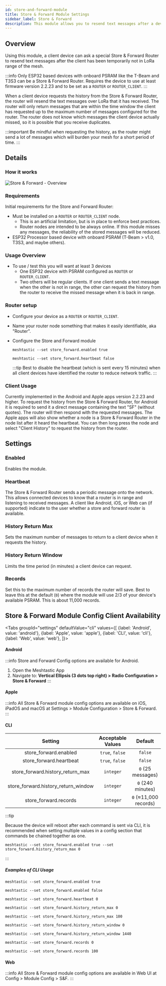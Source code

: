 ```yaml
---
id: store-and-forward-module
title: Store & Forward Module Settings
sidebar_label: Store & Forward
description: This module allows you to resend text messages after a device has been temporarily not in LoRa range of the mesh.
---
```



## Overview

Using this module, a client device can ask a special Store & Forward Router to resend text messages after the client has been temporarily not in LoRa range of the mesh.

:::info
Only ESP32 based devices with onboard PSRAM like the T-Beam and T3S3 can be a Store & Forward Router. Requires the device to use at least firmware version 2.2.23 and to be set as a `ROUTER` or `ROUTER_CLIENT`.
:::

When a client device requests the history from the Store & Forward Router, the router will resend the text messages over LoRa that it has received. The router will only return messages that are within the time window the client has requested up to the maximum number of messages configured for the router. 
The router does not know which messages the client device actually missed, so it is possible that you receive duplicates. 

:::important
Be mindful when requesting the history, as the router might send a lot of messages which will burden your mesh for a short period of time.
:::

## Details

### How it works

![Store & Forward - Overview](/img/modules/store_and_forward/store_and_forward-overview.webp)

### Requirements

Initial requirements for the Store and Forward Router:

- Must be installed on a `ROUTER` or `ROUTER_CLIENT` node.
  - This is an artificial limitation, but is in place to enforce best practices.
  - Router nodes are intended to be always online. If this module misses any messages, the reliability of the stored messages will be reduced.
- ESP32 Processor based device with onboard PSRAM (T-Beam > v1.0, T3S3, and maybe others).

### Usage Overview

- To use / test this you will want at least 3 devices
  - One ESP32 device with PSRAM configured as `ROUTER` or `ROUTER_CLIENT`.
  - Two others will be regular clients. If one client sends a text message when the other is not in range, the other can request the history from the router to receive the missed message when it is back in range.

### Router setup

- Configure your device as a `ROUTER` or `ROUTER_CLIENT`.
- Name your router node something that makes it easily identifiable, aka "Router".
- Configure the Store and Forward module

  ```shell title="Required - Enable the module"
  meshtastic --set store_forward.enabled true
  ```

  ```shell title="Optional - Disable sending heartbeat."
  meshtastic --set store_forward.heartbeat false
  ```

  :::tip
  Best to disable the heartbeat (which is sent every 15 minutes) when all client devices have identified the router to reduce network traffic.
  :::

### Client Usage

Currently implemented in the Android and Apple apps version 2.2.23 and higher. To request the history from the Store & Forward Router, for Android it is required to send it a direct message containing the text "SF" (without quotes). The router will then respond with the requested messages.
The Apple apps will also show whether a node is a Store & Forward Router in the node list after it heard the heartbeat. You can then long press the node and select "Client History" to request the history from the router.

## Settings

### Enabled

Enables the module.

### Heartbeat

The Store & Forward Router sends a periodic message onto the network. This allows connected devices to know that a router is in range and listening to received messages. A client like Android, iOS, or Web can (if supported) indicate to the user whether a store and forward router is available.

### History Return Max

Sets the maximum number of messages to return to a client device when it requests the history.

### History Return Window

Limits the time period (in minutes) a client device can request.

### Records

Set this to the maximum number of records the router will save. Best to leave this at the default (`0`) where the module will use 2/3 of your device's available PSRAM. This is about 11,000 records.

## Store & Forward Module Config Client Availability

<Tabs
groupId="settings"
defaultValue="cli"
values={[
{label: 'Android', value: 'android'},
{label: 'Apple', value: 'apple'},
{label: 'CLI', value: 'cli'},
{label: 'Web', value: 'web'},
]}>

<TabItem value="android">

#### Android

:::info
Store and Forward Config options are available for Android.

1. Open the Meshtastic App
2. Navigate to: **Vertical Ellipsis (3 dots top right) > Radio Configuration > Store & Forward**
:::

</TabItem>

<TabItem value="apple">

#### Apple

:::info
All Store & Forward module config options are available on iOS, iPadOS and macOS at Settings > Module Configuration > Store & Forward.
:::

</TabItem>

<TabItem value="cli">

#### CLI

|               Setting               | Acceptable Values | Default |
| :---------------------------------: | :---------------: | :-----: |
|        store_forward.enabled        |  `true`, `false`  | `false` |
|       store_forward.heartbeat       |  `true`, `false`  | `false` |
|  store_forward.history_return_max   |     `integer`     |   `0` (25 messages)  |
| store_forward.history_return_window |     `integer`     |   `0` (240 minutes)  |
|        store_forward.records        |     `integer`     |   `0` (≈11,000 records) |

:::tip

Because the device will reboot after each command is sent via CLI, it is recommended when setting multiple values in a config section that commands be chained together as one.

```shell title="Example:"
meshtastic --set store_forward.enabled true --set store_forward.history_return_max 0
```

:::

##### Examples of CLI Usage

```shell title="Enable the module"
meshtastic --set store_forward.enabled true
```

```shell title="Disable the module"
meshtastic --set store_forward.enabled false
```

```shell title="Set store_forward.heartbeat to default"
meshtastic --set store_forward.heartbeat 0
```


```shell title="Set store_forward.history_return_max to default (25 messages)"
meshtastic --set store_forward.history_return_max 0
```
```shell title="Set store_forward.history_return_max to 100 messages"
meshtastic --set store_forward.history_return_max 100
```

```shell title="Set store_forward.history_return_window to default (240 minutes)"
meshtastic --set store_forward.history_return_window 0
```
```shell title="Set store_forward.history_return_window to 1 day (1440 minutes)"
meshtastic --set store_forward.history_return_window 1440
```

```shell title="Set store_forward.records to default (≈11,000 records)"
meshtastic --set store_forward.records 0
```
```shell title="Set store_forward.records to 100 records"
meshtastic --set store_forward.records 100
```
</TabItem>


<TabItem value="web">

#### Web

:::info
All Store & Forward module config options are available in Web UI at Config > Module Config > S&F.
:::

</TabItem>
</Tabs>
